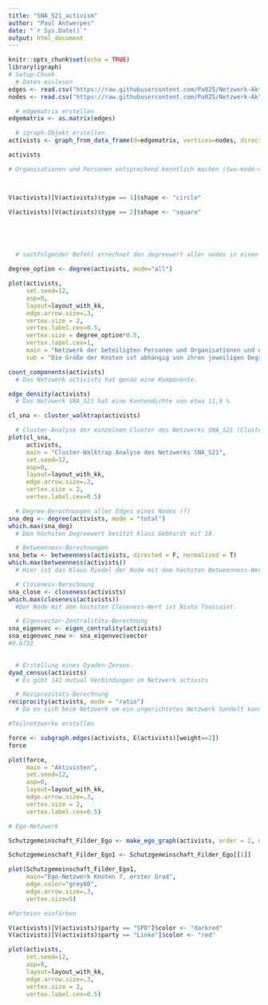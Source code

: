 ---
title: "SNA_S21_activism"
author: "Paul Antwerpes"
date: "`r Sys.Date()`"
output: html_document
---

```{r setup, include=FALSE}
knitr::opts_chunk$set(echo = TRUE)
library(igraph)
# Setup-Chunk 
  # Daten einlesen
edges <- read.csv("https://raw.githubusercontent.com/Pa025/Netzwerk-Aktivismus-Pa0225/main/Netzwerk_Aktivistisch_Antwerpes%20-%20Edgelist%20(2).csv", header=T, as.is=T, sep = ",")
nodes <- read.csv("https://raw.githubusercontent.com/Pa025/Netzwerk-Aktivismus-Pa0225/main/Netzwerk_Aktivistisch_Antwerpes%20-%20Nodelist%20(1).csv", header=T, as.is=T, sep = ",")

  # edgematrix erstellen
edgematrix <- as.matrix(edges)

  # igraph-Objekt erstellen
activists <- graph_from_data_frame(d=edgematrix, vertices=nodes, directed = F)

activists
```

```{r Visualisierung, fig.height=9, fig.width=16}
# Organisationen und Personen entsprechend kenntlich machen (two-mode-network); Zusatz: nach Parteien einfärben



V(activists)[V(activists)$type == 1]$shape <- "circle"

V(activists)[V(activists)$type == 2]$shape <- "square" 




  
  # nachfolgender Befehl errechnet den degreewert aller nodes in einen neuen datensatz "degree_option", dadurch kann man im plot Befehl dann die Größe der Nodes abhängig von ihrem degreewert machen!

degree_option <- degree(activists, mode="all")

plot(activists,
     set.seed=12,
     asp=0, 
     layout=layout_with_kk,
     edge.arrow.size=.3,
     vertex.size = 2,
     vertex.label.cex=0.5,
     vertex.size = degree_option*0.5,
     vertex.label.cex=1,
     main = "Netzwerk der beteiligten Personen und Organisationen und deren Beziehungen zum Bauprojekt Stuttgart 21",
     sub = "Die Größe der Knoten ist abhängig von ihren jeweiligen Degreewerten — Datenerhebung erfolgte durch Louis G, Sinan K, Mia M, David V, Paul A")
```

```{r Erste Untersuchungen}

count_components(activists)
  # Das Netzwerk activists hat genau eine Komponente.

edge_density(activists)
  # Das Netzwerk SNA_S21 hat eine Kantendichte von etwa 11,9 %

cl_sna <- cluster_walktrap(activists)

  # Cluster-Analyse der einzelnen Cluster des Netzwerks SNA_S21 (Cluster-Walktrap-Analyse)
plot(cl_sna,
     activists,
     main = "Cluster-Walktrap Analyse des Netzwerks SNA_S21",
     set.seed=12,
     asp=0, 
     layout=layout_with_kk,
     edge.arrow.size=.3,
     vertex.size = 2,
     vertex.label.cex=0.5)

  # Degree-Berechnungen aller Edges eines Nodes (?)
sna_deg <- degree(activists, mode = "total")
which.max(sna_deg)
  # Den höchsten Degreewert besitzt Klaus Gebhardt mit 19.

  # Betweenness-Berechnungen
sna_betw <- betweenness(activists, directed = F, normalized = T)
which.max(betweenness(activists))
  # Hier ist das Klaus Riedel der Node mit dem höchsten Betweenness-Wert.

  # Closeness-Berechnung
sna_close <- closeness(activists)
which.max(closeness(activists))
  #Der Node mit dem höchsten Closeness-Wert ist Nisha Toussaint.

  # Eigenvector-Zentralitäts-Berechnung
sna_eigenvec <- eigen_centrality(activists)
sna_eigenvec_new <- sna_eigenvec$vector
#0.0732
  

  # Erstellung eines Dyaden-Zensus.
dyad_census(activists)
  # Es gibt 141 mutual Verbindungen im Netzwerk activsts 

  # Reziprozitäts-Berechnung
reciprocity(activists, mode = "ratio")
  # Da es sich beim Netzwerk um ein ungerichtetes Netzwerk handelt kann die Reziprozität nicht verlässlich festgestellt werden. Sie beträgt hier genau 1.
```
```{r fig.height=9, fig.width=16}

#Teilnetzwerke erstellen

force <- subgraph.edges(activists, E(activists)[weight==2])
force 

plot(force,
     main = "Aktivisten",
     set.seed=12,
     asp=0, 
     layout=layout_with_kk,
     edge.arrow.size=.3,
     vertex.size = 2,
     vertex.label.cex=0.5)

# Ego-Netzwerk 

Schutzgemeinschaft_Filder_Ego <- make_ego_graph(activists, order = 2, nodes = V(activists)$name == "Schutzgemeinschaft Filder")

Schutzgemeinschaft_Filder_Ego1 <- Schutzgemeinschaft_Filder_Ego[[1]]

plot(Schutzgemeinschaft_Filder_Ego1,
     main="Ego-Netzwerk Knoten 7, erster Grad",
     edge.color="grey80",
     edge.arrow.size=.3,
     vertex.size=5)
```
```{r}
#Parteien einfärben

V(activists)[V(activists)$party == "SPD"]$color <- "darkred"
V(activists)[V(activists)$party == "Linke"]$color <- "red"

plot(activists,
     set.seed=12,
     asp=0, 
     layout=layout_with_kk,
     edge.arrow.size=.3,
     vertex.size = 2,
     vertex.label.cex=0.5)
```
